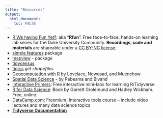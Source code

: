 ```yaml
---
title: "Resources"
output: 
  html_document:
    toc: FALSE
---
```


- [R We having Fun Yet‽](https://rfun.library.duke.edu/#portfolio): aka "**Rfun**".  Free face-to-face, hands-on learning lab series for the Duke University Community.  **Recordings, code and  materials** are shareable under a [CC BY-NC license](https://creativecommons.org/licenses/by-nc/4.0/).
- [simple features](https://r-spatial.github.io/sf/) package
- [mapview](https://r-spatial.github.io/mapview/) - package
- [tidycensus](https://walkerke.github.io/tidycensus/)
- [tigiris](https://github.com/walkerke/tigris) _get shapefiles_
- [Geocomputation with R](https://geocompr.robinlovelace.net/) by Lovelace, Nowosad, and Muenchow
- [Spatial Data Science](https://keen-swartz-3146c4.netlify.com/) - by Pebesma and Bivand
- [Interactive Primers](https://rstudio.cloud/learn/primers):  Free interactive mini-labs for learning R/Tidyverse 
- [R for Data Science](https://r4ds.had.co.nz/): Book by Garrett Grolemund and Hadley Wickham.  Free, online.
- [DataCamp.com](https://datacamp.com): Freemium, Interactive tools course -- include video lectures and many data science topics
- [**Tidyverse Documentation**](https://www.tidyverse.org/packages/)

